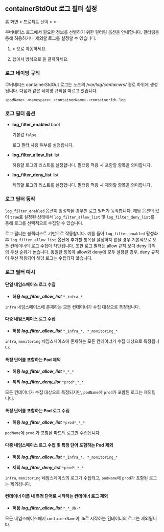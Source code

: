## containerStdOut 로그 필터 설정

홈 화면 &gt; 프로젝트 선택 &gt; <Cmdname sid="side_management" className="uitext" /> &gt; <Cmdname sid="side_agentSetting" className="uitext" />

쿠버네티스 로그에서 필요한 정보를 선별하기 위한 필터링 옵션을 안내합니다. 필터링을 통해 허용하거나 제외할 로그를 설정할 수 있습니다. 

1. <Cmdname sid="side_management" className="uitext" /> &gt; <Cmdname sid="side_agentSetting" className="uitext" />으로 이동하세요.

2. <Cmdname sid="project_default" className="uitext" /> 탭에서 <Cmdname sid="write_options" className="uitext" /> 방식으로 <Cmdname sid="direct_input" className="uitext" />을 클릭하세요.

  <ImgLang img='k8s-log-filter-settings.png' desc='쿠버네티스 로그 필터 설정' />

### 로그 네이밍 규칙 

쿠버네티스 containerStdOut 로그는 노드의 */var/log/containers/* 경로 하위에 생성됩니다. 다음과 같은 네이밍 규칙을 따르고 있습니다.

```bash
<podName>_<namespace>_<containerName>-<containerId>.log
```

### 로그 필터 옵션 

* **log_filter_enabled** <span class='type'>bool</span>

  기본값 `false`

  로그 필터 사용 여부를 설정합니다. 

* **log_filter_allow_list** <span class='type'>list</span>

  허용할 로그의 리스트를 설정합니다. 필터링 적용 시 포함할 항목을 의미합니다. 

* **log_filter_deny_list** <span class='type'>list</span>

  제외할 로그의 리스트를 설정합니다. 필터링 적용 시 제외할 항목을 의미합니다. 

### 로그 필터 동작 

`log_filter_enabled` 옵션이 활성화된 경우만 로그 필터가 동작합니다. 해당 옵션의 값이 `true`로 설정된 상태에서 `log_filter_allow_list` 및 `log_filter_deny_list`를 통해 로그를 선택적으로 수집할 수 있습니다. 

로그 필터는 블랙리스트 기반으로 작동합니다. 예를 들어 `log_filter_enabled` 활성화 후 `log_filter_allow_list` 옵션에 추가할 항목을 설정하지 않을 경우 기본적으로 모든 컨테이너의 로그 수집이 차단됩니다. 또한 로그 필터는 allow 규칙 보다 deny 규칙의 우선 순위가 높습니다. 동일한 항목이 allow와 deny에 모두 설정된 경우, deny 규칙이 우선 적용되어 해당 로그는 수집되지 않습니다.

### 로그 필터 예시 

#### 단일 네임스페이스 로그 수집

* **허용** ***log_filter_allow_list*** `*_infra_*`

`infra` 네임스페이스에 존재하는 모든 컨테이너가 수집 대상으로 특정됩니다.

#### 다중 네임스페이스 로그 수집 

* **허용** ***log_filter_allow_list*** `*_infra_*, *_monitoring_*`

`infra`, `monitoring` 네임스페이스에 존재하는 모든 컨테이너가 수집 대상으로 특정됩니다.

#### 특정 단어를 포함하는 Pod 제외 

* **허용** ***log_filter_allow_list*** `*_*_*`

* **제외** ***log_filter_deny_list*** `*prod*_*_*`

모든 컨테이너가 수집 대상으로 특정되지만, `podName`에 `prod`가 포함된 로그는 제외됩니다.

#### 특정 단어를 포함하는 Pod 로그 수집 

* **허용** ***log_filter_allow_list*** `*prod*_*_*`

`podName`에 `prod` 가 포함된 파드의 로그만 수집됩니다.

#### 다중 네임스페이스 로그 수집 및 특정 단어 포함하는 Pod 제외

* **허용** ***log_filter_allow_list*** `*_infra_*, *_monitoring_*`

* **제외** ***log_filter_deny_list*** `*prod*_*_*`

`infra`, `monitoring` 네임스페이스의 로그가 수집되고, `podName`에 `prod`가 포함된 로그는 제외됩니다.

#### 컨테이너 이름 내 특정 단어로 시작하는 컨테이너 로그 제외 

* **허용** ***log_filter_allow_list*** `*_*_db-*`

모든 네임스페이스에서 `containerName`이 `db`로 시작하는 컨테이너의 로그는 제외됩니다.










